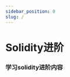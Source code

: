 ```yaml
---
sidebar_position: 0
slug: /
---
```


# Solidity进阶
### 学习solidity进阶内容
<PageMetadata
  title="Solidity进阶"
  description="学习solidity进阶内容！"
  image="https://gateway.pinata.cloud/ipfs/Qmb9gVneY8LabnVTsjiitBFwbEVviwuP4EzztE4MVTRyzW/1.png"
/>
<QuizDashboard courseId={SOLIDITY_ADVANCED_ID}></QuizDashboard>
